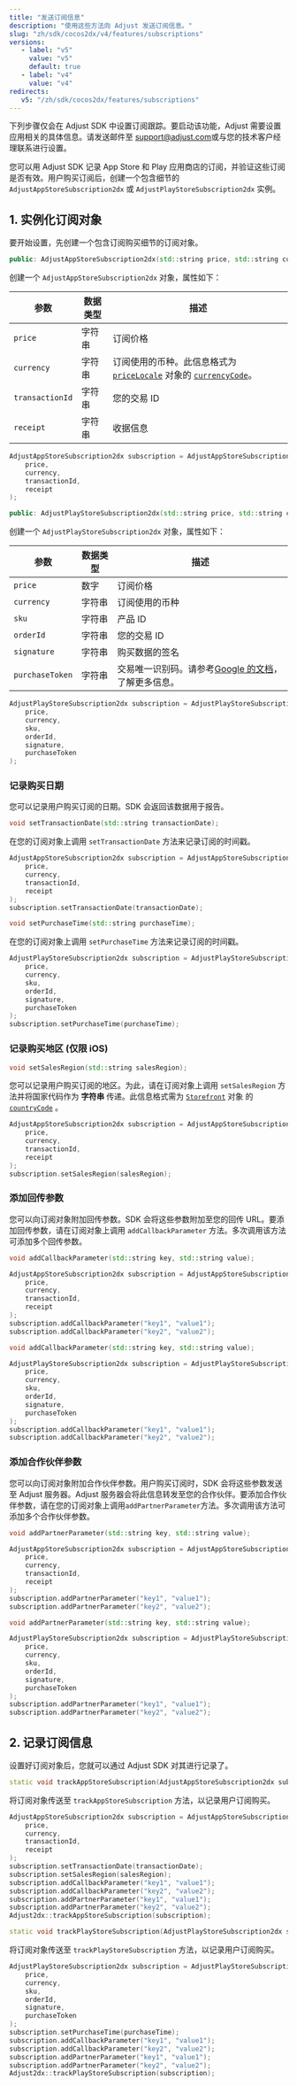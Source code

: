 ```yaml
---
title: "发送订阅信息"
description: "使用这些方法向 Adjust 发送订阅信息。"
slug: "zh/sdk/cocos2dx/v4/features/subscriptions"
versions:
   - label: "v5"
     value: "v5"
     default: true
   - label: "v4"
     value: "v4"
redirects:
   v5: "/zh/sdk/cocos2dx/features/subscriptions"
---
```


<Callout type="important">

下列步骤仅会在 Adjust SDK 中设置订阅跟踪。要启动该功能，Adjust 需要设置应用相关的具体信息。请发送邮件至 [support@adjust.com](mailto:support@adjust.com)或与您的技术客户经理联系进行设置。

</Callout>

您可以用 Adjust SDK 记录 App Store 和 Play 应用商店的订阅，并验证这些订阅是否有效。用户购买订阅后，创建一个包含细节的 `AdjustAppStoreSubscription2dx` 或 `AdjustPlayStoreSubscription2dx` 实例。

## 1\. 实例化订阅对象

要开始设置，先创建一个包含订阅购买细节的订阅对象。

<Tabs>
<Tab title="App Store" sync="appstore" icon="PlatformIos">
<CodeBlock title="方法签名">

```cpp
public: AdjustAppStoreSubscription2dx(std::string price, std::string currency, std::string transactionId, std::string receipt)
```

</CodeBlock>

创建一个 `AdjustAppStoreSubscription2dx` 对象，属性如下：

| 参数            | 数据类型 | 描述                                                                                                                                                                                                                                                                     |
| --------------- | -------- | ------------------------------------------------------------------------------------------------------------------------------------------------------------------------------------------------------------------------------------------------------------------------ |
| `price`         | 字符串   | 订阅价格                                                                                                                                                                                                                                                                 |
| `currency`      | 字符串   | 订阅使用的币种。此信息格式为 [`priceLocale`](https://developer.apple.com/documentation/foundation/nslocale/1642836-currencycode?language=objc) 对象的 [`currencyCode`](https://developer.apple.com/documentation/storekit/skproduct/1506145-pricelocale?language=objc)。 |
| `transactionId` | 字符串   | 您的交易 ID                                                                                                                                                                                                                                                              |
| `receipt`       | 字符串   | 收据信息                                                                                                                                                                                                                                                                 |

```cpp
AdjustAppStoreSubscription2dx subscription = AdjustAppStoreSubscription2dx(
    price,
    currency,
    transactionId,
    receipt
);
```

</Tab>
<Tab title="Play 商店" sync="playstore" icon="PlatformGooglePlay">
<CodeBlock title="方法签名">

```cpp
public: AdjustPlayStoreSubscription2dx(std::string price, std::string currency, std::string sku, std::string orderId, std::string signature, std::string purchaseToken);
```

</CodeBlock>

创建一个 `AdjustPlayStoreSubscription2dx` 对象，属性如下：

| 参数            | 数据类型 | 描述                                                                                                                                                       |
| --------------- | -------- | ---------------------------------------------------------------------------------------------------------------------------------------------------------- |
| `price`         | 数字     | 订阅价格                                                                                                                                                   |
| `currency`      | 字符串   | 订阅使用的币种                                                                                                                                             |
| `sku`           | 字符串   | 产品 ID                                                                                                                                                    |
| `orderId`       | 字符串   | 您的交易 ID                                                                                                                                                |
| `signature`     | 字符串   | 购买数据的签名                                                                                                                                             |
| `purchaseToken` | 字符串   | 交易唯一识别码。请参考[Google 的文档](<https://developer.android.com/reference/com/android/billingclient/api/Purchase#getPurchaseToken()>)，了解更多信息。 |

```cpp
AdjustPlayStoreSubscription2dx subscription = AdjustPlayStoreSubscription2dx(
    price,
    currency,
    sku,
    orderId,
    signature,
    purchaseToken
);
```

</Tab>
</Tabs>

### 记录购买日期

您可以记录用户购买订阅的日期。SDK 会返回该数据用于报告。

<Tabs>
<Tab title="App Store" sync="appstore" icon="PlatformIos">
<CodeBlock title="方法签名">

```cpp
void setTransactionDate(std::string transactionDate);
```

</CodeBlock>

在您的订阅对象上调用 `setTransactionDate` 方法来记录订阅的时间戳。

```cpp
AdjustAppStoreSubscription2dx subscription = AdjustAppStoreSubscription2dx(
    price,
    currency,
    transactionId,
    receipt
);
subscription.setTransactionDate(transactionDate);
```

</Tab>
<Tab title="Play 商店" sync="playstore" icon="PlatformGooglePlay">
<CodeBlock title="方法签名">

```cpp
void setPurchaseTime(std::string purchaseTime);
```

</CodeBlock>

在您的订阅对象上调用 `setPurchaseTime` 方法来记录订阅的时间戳。

```cpp
AdjustPlayStoreSubscription2dx subscription = AdjustPlayStoreSubscription2dx(
    price,
    currency,
    sku,
    orderId,
    signature,
    purchaseToken
);
subscription.setPurchaseTime(purchaseTime);
```

</Tab>
</Tabs>

### 记录购买地区 \(仅限 iOS\)

<CodeBlock title="方法签名">

```cpp
void setSalesRegion(std::string salesRegion);
```

</CodeBlock>

您可以记录用户购买订阅的地区。为此，请在订阅对象上调用 `setSalesRegion` 方法并将国家代码作为 **字符串** 传递。此信息格式需为 [`Storefront`](https://developer.apple.com/documentation/storekit/storefront/3792000-countrycode) 对象 的 [`countryCode`](https://developer.apple.com/documentation/storekit/storefront) 。

```cpp
AdjustAppStoreSubscription2dx subscription = AdjustAppStoreSubscription2dx(
    price,
    currency,
    transactionId,
    receipt
);
subscription.setSalesRegion(salesRegion);
```

### 添加回传参数

您可以向订阅对象附加回传参数。SDK 会将这些参数附加至您的回传 URL。要添加回传参数，请在订阅对象上调用 `addCallbackParameter` 方法。多次调用该方法可添加多个回传参数。

<Tabs>
<Tab title="App Store" sync="appstore" icon="PlatformIos">
<CodeBlock title="方法签名">

```cpp
void addCallbackParameter(std::string key, std::string value);
```

</CodeBlock>

```cpp
AdjustAppStoreSubscription2dx subscription = AdjustAppStoreSubscription2dx(
    price,
    currency,
    transactionId,
    receipt
);
subscription.addCallbackParameter("key1", "value1");
subscription.addCallbackParameter("key2", "value2");
```

</Tab>
<Tab title="Play 商店" sync="playstore" icon="PlatformGooglePlay">
<CodeBlock title="方法签名">

```cpp
void addCallbackParameter(std::string key, std::string value);
```

</CodeBlock>

```cpp
AdjustPlayStoreSubscription2dx subscription = AdjustPlayStoreSubscription2dx(
    price,
    currency,
    sku,
    orderId,
    signature,
    purchaseToken
);
subscription.addCallbackParameter("key1", "value1");
subscription.addCallbackParameter("key2", "value2");
```

</Tab>
</Tabs>

### 添加合作伙伴参数

您可以向订阅对象附加合作伙伴参数。用户购买订阅时，SDK 会将这些参数发送至 Adjust 服务器。Adjust 服务器会将此信息转发至您的合作伙伴。要添加合作伙伴参数，请在您的订阅对象上调用`addPartnerParameter`方法。多次调用该方法可添加多个合作伙伴参数。

<Tabs>
<Tab title="App Store" sync="appstore" icon="PlatformIos">
<CodeBlock title="方法签名">

```cpp
void addPartnerParameter(std::string key, std::string value);
```

</CodeBlock>

```cpp
AdjustAppStoreSubscription2dx subscription = AdjustAppStoreSubscription2dx(
    price,
    currency,
    transactionId,
    receipt
);
subscription.addPartnerParameter("key1", "value1");
subscription.addPartnerParameter("key2", "value2");
```

</Tab>
<Tab title="Play 商店" sync="playstore" icon="PlatformGooglePlay">
<CodeBlock title="方法签名">

```cpp
void addPartnerParameter(std::string key, std::string value);
```

</CodeBlock>

```cpp
AdjustPlayStoreSubscription2dx subscription = AdjustPlayStoreSubscription2dx(
    price,
    currency,
    sku,
    orderId,
    signature,
    purchaseToken
);
subscription.addPartnerParameter("key1", "value1");
subscription.addPartnerParameter("key2", "value2");
```

</Tab>
</Tabs>

## 2\. 记录订阅信息

设置好订阅对象后，您就可以通过 Adjust SDK 对其进行记录了。

<Tabs>
<Tab title="App Store" sync="appstore" icon="PlatformIos">
<CodeBlock title="方法签名">

```cpp
static void trackAppStoreSubscription(AdjustAppStoreSubscription2dx subscription);
```

</CodeBlock>

将订阅对象传送至 `trackAppStoreSubscription` 方法，以记录用户订阅购买。

```cpp
AdjustAppStoreSubscription2dx subscription = AdjustAppStoreSubscription2dx(
    price,
    currency,
    transactionId,
    receipt
);
subscription.setTransactionDate(transactionDate);
subscription.setSalesRegion(salesRegion);
subscription.addCallbackParameter("key1", "value1");
subscription.addCallbackParameter("key2", "value2");
subscription.addPartnerParameter("key1", "value1");
subscription.addPartnerParameter("key2", "value2");
Adjust2dx::trackAppStoreSubscription(subscription);
```

</Tab>
<Tab title="Play 商店" sync="playstore" icon="PlatformGooglePlay">
<CodeBlock title="方法签名">

```cpp
static void trackPlayStoreSubscription(AdjustPlayStoreSubscription2dx subscription);
```

</CodeBlock>

将订阅对象传送至 `trackPlayStoreSubscription` 方法，以记录用户订阅购买。

```cpp
AdjustPlayStoreSubscription2dx subscription = AdjustPlayStoreSubscription2dx(
    price,
    currency,
    sku,
    orderId,
    signature,
    purchaseToken
);
subscription.setPurchaseTime(purchaseTime);
subscription.addCallbackParameter("key1", "value1");
subscription.addCallbackParameter("key2", "value2");
subscription.addPartnerParameter("key1", "value1");
subscription.addPartnerParameter("key2", "value2");
Adjust2dx::trackPlayStoreSubscription(subscription);
```

</Tab>
</Tabs>
